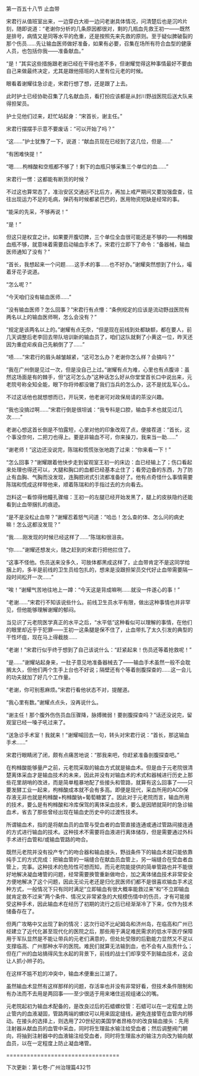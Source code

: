 

第一百五十八节 止血带

宋君行从值班室出来，一边穿白大褂一边问老谢具体情况，问清楚后也是沉吟片刻，随即说道：“老谢你分析的几条原因都很对，剩的几瓶血先救王初一――既然是排号，病情又是同等水平的危重，还是按照先来先救的原则。至于疑似脾破裂的那个伤员……先让输血医师做好准备，如果有必要，召集在场所有符合血型的健康人员，也包括你我——准备献血。”

“是！”其实这些措施跟老谢已经在干得也差不多，但谢耀觉得这种事情最好不要由自己来做最终决定，尤其是跟他搭班的人里有位元老的时候。

眼看着谢耀往急诊走，宋君行想了想，还是跟了上去。

此时护士已经协助召集了几名献血员，看打扮应该都是从封川野战医院后送大队来得担架员。

护士见他们过来，赶忙站起身：“宋首长，谢主任。”

宋君行摆摆手示意不要废话：“可以开始了吗？”

“这……”护士犹豫了一下，说道：“献血员现在已经到了这几位，但是……”

“有困难快提！”

“嗯……枸橼酸和空瓶都不够了！剩下的血瓶只够采集三个单位的血……”

宋君行一愣：这都能有断货的时候？

不过这也算常态了，准治安区交通远不比后方，再加上戒严期间又要加强盘查，往往出现运力不足的毛病，弹药有时候都紧巴巴的，医用物资短缺是经常的事。

“能采的先采，不够再说！”

“是！”

但这只是权宜之计。如果要开腹切脾，三个单位全血很可能还是不够的――枸橼酸血瓶不够，就意味着需要启动输血手术了。宋君行立即下了命令：“备器械，输血医师通知了没有？”

“首长，我想起来一个问题……这手术的事……也不好办。”谢耀突然想到了什么，嘬着牙花子说道。

“怎么呢？”

“今天咱们没有输血医师……”

“没有输血医师？怎么回事？”宋君行有点懵：“条例规定的应该是流动野战医院有两名以上的输血医师啊，怎么会没有？”

“规定是该两名以上的。”谢耀有点无奈，“但是现在前线到处都缺额，都在要人，前几天调整后老李回去带队培训新的输血员了，咱们这队就剩了小黄这一位，昨天还因为重症疟疾自己先躺倒了了……”

“啧……”宋君行的眉头越皱越紧，“这可怎么办？老谢你怎么样？会搞吗？”

“我在广州倒是见过一次，但是没自己上过。”谢耀有点为难，心里也有点腹诽：虽然这场面是有的棘手，但“这可怎么办”这种话怎么好从你堂堂首长口中说出来，元老院号称全知全能，眼下你将帅都没辙了我们当兵的怎么办，这不是扰乱军心么。

不过这话他也就想想而已，开玩笑，他老谢可对政保局请的茶没兴趣。

“我也没搞过啊……”宋君行倒是很坦诚：“我专科是口腔，输血手术也就见过几次……”

老谢心想这首长倒是不怕露短，心里对他的印象改观了点，便接茬道：“首长，这个事没奈何，二把刀也得上。要是非输血不可，你来操刀，我来当一助……”

“谢老师！”这边还没说完，陈瑞和慌慌张张地跑了过来：“你来看一下！”

“怎么回事？”谢耀跟着他快步走到留观室王初一的床边：血已经输上了；伤口看起来处理也得还可以，大腿和胸口的血都已经基本止住了；看旁边备的东西，为了防止有血胸、气胸而没发现，连胸腔闭式引流都准备好了。他有点奇怪什么事情需要陈瑞和慌成这样带他来，顺着陈瑞和的手指过去的方向看去。

岂料这一看惊得他瞳孔骤缩：王初一的左腿已经开始发黑了，腿上的皮肤隐约还能看到止血带捆扎的痕迹。

“是不是没松止血带？”谢耀忍着怒气问道：“哈怂！怎么查的体、怎么问的病史嘛！怎么这都没发现？”

“我……刚发现的时候已经这样了……”陈瑞和很沮丧。

“你……”谢耀还想发火，随之赶到的宋君行把他拦住了。

“这事不怪他。伤员送来没多久，可肢体都黑成这样了，止血带肯定不是这同学给捆上的，多半是前线的卫生员给包扎的，想来是没跟担架员交代好止血带需要隔一段时间松开一次……”

“唉！”谢耀气苦地往地上一蹲：“今天这是背成嘛咧……就没一件遂心的事！”

“老谢……”宋君行不知该说些什么。前线卫生员水平有限，做出这种事情也并非罕见，但他能够理解谢耀的郁闷。

当见识了元老院医学真正的水平之后，“水平低”这种看似可以理解的事情，在他们的眼里却近乎于犯罪――王初一这条腿是保不住了，止血带扎了太久引发的典型的干性坏疽，现在马上得截肢……

“老谢！”宋君行似乎终于想到了自己该说什么：“赶紧起来！伤员还等着抢救呢！”

“是……”谢耀站起身来，一肚子意见地准备器械去了——输血手术虽然一般不会耽搁太久，但他们两个生手上台也不好说；隔壁还有个等着剖腹探查的……这一会儿的功夫就加了好几个工作量。

“老谢，你可别惹麻烦。”宋君行看他状态不对，提醒道。

“我心里有数。”谢耀点点头，没再说什么。

“谢主任！那个腹外伤伤员血压骤降，脉搏微弱！要剖腹探查吗？”话还没说完，留观室已经一嗓子吼过来了。

“送急诊手术室！我就来！”谢耀喊回去一句，转头对宋君行说：“首长，那这输血手术……”

宋君行眼睛闭了闭，颇有点痛苦地说：“那我来吧，你赶紧准备剖腹探查吧。”

在枸橼酸能够量产之前，元老院采取的输血方式就是输血术。但是由于元老院很清楚离体采血才是输血技术的未来，因此并没有对输血术的术式和器械进行历史上那些花里胡哨的改进，而是简单粗暴地配了些接头和管路，就算有这么回事了——只要发酵工业一起来，枸橼酸成本就不会有多高。即便是现代，采血所用的ACD保存液无非也就是枸橼酸+枸橼酸钠+葡萄糖罢了。因此对于元老院而言，输血所用的技术，要么是有枸橼酸和冷库保驾的离体采血技术，要么是因陋就简时的急诊输血术，省去了那些曾经出现在输血史历史中的过渡性技术。

所谓输血术，指的是将献血员的血管与受血者的血管直接连通或通过管路间接连通的方式进行输血的技术。这种技术不需要将血液进行离体储存，但是需要通过外科手术进行血管和/或输血管路的吻合。

既然元老院并没有投产专门的吻合器和输血接头，野战条件下的输血术就只能依靠纯手工的方式完成：把输血管的一端缝合在献血员血管上，另一端缝合在受血者血管上，完事。这种技术的危险性可想而知，而元老院能提供的简单管路也并不能很好地解决凝血堵管的问题，经常需要换管重新做吻合，加之离体储血技术非常安全方便地解决了这个问题，因此无论元老还是归化民医师们都不是很喜欢输血手术这种方式，一般情况下只有同时满足“立即输血有很大概率能救过来”和“不立即输血就肯定救不过来”两个条件、情况又非常紧急的大规模伤情中的伤员，才有可能接受这种手术，因此输血术在经历了初期的流行之后已经渐渐冷了下来，仅作为技术储备存在了。

但两广攻略中又出现了新的情况：这次行动不比屺姆岛和济州岛，在临高和广州已经建立了近代化甚至现代化的医院之后，那些用于满足难民需求的低水平医疗保障用于军队显然是不能让带兵的元老们满意的，但处处受限的后勤能力显然又不足以支撑临高、广州那种水平的医院。难民们就算无法输到血，也不会有人指责什么；但在广州的血站搞得风生水起的背景下，前线的战士们却享受不到输血技术，这会让人抓小辫子的。

在这样不尴不尬的冲突中，输血术便重出江湖了。

虽然输血术显然有这样那样的问题，存活率也并没有非常好看，但技术条件限制和有办法而不去用是两回事——至少很适于用来堵住巡视组诸公的嘴。

元老院起初为输血术配备的，是改良过后的石蜡螺纹管：石蜡可以在一定程度上防止管内的血液凝固，管路两端的螺纹可以用来固定缝线，避免连接管在血管内的移动。在接头的选择上，则选用了20世纪初美国学者昂格尔的改良输血接头：先用注射器从献血员的血管中采血，同时将生理盐水输注给受血者；然后调整阀门朝向，将抽到注射器中的血液输注给受血者，同时将生理盐水的输注方向改为输向献血员，以在一定程度上防止凝血堵管。

=================================

下次更新：第七卷-广州治理篇432节

